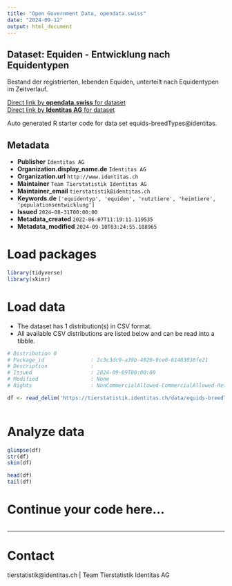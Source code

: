 ```yaml
---
title: "Open Government Data, opendata.swiss"
date: "2024-09-12"
output: html_document
---
```


## Dataset: Equiden - Entwicklung nach Equidentypen

Bestand der registrierten, lebenden Equiden, unterteilt nach Equidentypen im Zeitverlauf. 

[Direct link by **opendata.swiss** for dataset](https://opendata.swiss/de/dataset/equiden-entwicklung-nach-equidentypen)<br>
[Direct link by **Identitas AG** for dataset](https://tierstatistik.identitas.ch/)

Auto generated R starter code for data set equids-breedTypes@identitas.

## Metadata

- **Publisher** `Identitas AG`
- **Organization.display_name.de** `Identitas AG`
- **Organization.url** `http://www.identitas.ch`
- **Maintainer** `Team Tierstatistik Identitas AG`
- **Maintainer_email** `tierstatistik@identitas.ch`
- **Keywords.de** `['equidentyp', 'equiden', 'nutztiere', 'heimtiere', 'populationsentwicklung']`
- **Issued** `2024-08-31T00:00:00`
- **Metadata_created** `2022-06-07T11:19:11.119535`
- **Metadata_modified** `2024-09-10T03:24:55.188965`


# Load packages

```r

library(tidyverse)
library(skimr)

```

# Load data

-   The dataset has 1 distribution(s) in CSV format.
-   All available CSV distributions are listed below and can be read into a tibble.

```r

# Distribution 0
# Package_id               : 2c3c3dc9-a39b-4920-9ce0-61483038fe21
# Description              : 
# Issued                   : 2024-09-09T00:00:00
# Modified                 : None
# Rights                   : NonCommercialAllowed-CommercialAllowed-ReferenceRequired

df <- read_delim('https://tierstatistik.identitas.ch/data/equids-breedTypes.csv')



```

# Analyze data

```r

glimpse(df)
str(df)
skim(df)

head(df)
tail(df)

```

# Continue your code here...

```r

```

------------------------------------------------------------------------

# Contact

tierstatistik@identitas.ch | Team Tierstatistik Identitas AG

